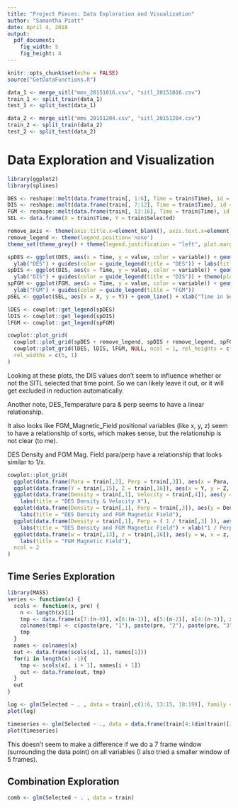 ```yaml
---
title: "Project Pieces: Data Exploration and Visualization"
author: "Samantha Piatt"
date: April 4, 2018
output:
  pdf_document:
    fig_width: 5
    fig_height: 4
---
```

```r
knitr::opts_chunk$set(echo = FALSE)
source("GetDataFunctions.R")

data_1 <- merge_sitl("mms_20151016.csv", "sitl_20151016.csv")
train_1 <- split_train(data_1)
test_1 <- split_test(data_1)

data_2 <- merge_sitl("mms_20151204.csv", "sitl_20151204.csv")
train_2 <- split_train(data_2)
test_2 <- split_test(data_2)
```

# Data Exploration and Visualization
```r
library(ggplot2)
library(splines)

DES <- reshape::melt(data.frame(train[, 1:6], Time = train$Time), id = 'Time')
DIS <- reshape::melt(data.frame(train[, 7:12], Time = train$Time), id = 'Time')
FGM <- reshape::melt(data.frame(train[, 13:16], Time = train$Time), id = 'Time')
SEL <- data.frame(X = train$Time, Y = train$Selected)

remove_axis <- theme(axis.title.x=element_blank(), axis.text.x=element_blank(), axis.line.x = element_blank())
remove_legend <- theme(legend.position='none')
theme_set(theme_grey() + theme(legend.justification = "left", plot.margin = margin(0, 0, 0, 0)))

spDES <- ggplot(DES, aes(x = Time, y = value, color = variable)) + geom_smooth(method = "lm", formula = y ~ ns(x, df = 36), se = FALSE) + remove_axis +
  ylab("DES") + guides(color = guide_legend(title = "DES")) + labs(title = "Features Grouped by Instrument and Time")
spDIS <- ggplot(DIS, aes(x = Time, y = value, color = variable)) + geom_smooth(method = "lm", formula = y ~ ns(x, df = 36), se = FALSE) + remove_axis +
  ylab("DIS") + guides(color = guide_legend(title = "DIS")) + theme(plot.title = element_blank())
spFGM <- ggplot(FGM, aes(x = Time, y = value, color = variable)) + geom_smooth(method = "lm", formula = y ~ ns(x, df = 36), se = FALSE) + remove_axis +
  ylab("FGM") + guides(color = guide_legend(title = "FGM"))
pSEL <- ggplot(SEL, aes(x = X, y = Y)) + geom_line() + xlab("Time in Seconds")+ scale_y_discrete(name = "Selected", limits = c(0, 1))

lDES <- cowplot::get_legend(spDES)
lDIS <- cowplot::get_legend(spDIS)
lFGM <- cowplot::get_legend(spFGM)

cowplot::plot_grid(
  cowplot::plot_grid(spDES + remove_legend, spDIS + remove_legend, spFGM + remove_legend, pSEL, align = "hv", ncol = 1, rel_heights = c(1, 1, 1, 0.4)),
  cowplot::plot_grid(lDES, lDIS, lFGM, NULL, ncol = 1, rel_heights = c(1, 1, 1, 0.4)),
  rel_widths = c(5, 1)
)
```

Looking at these plots, the DIS values don't seem to influence whether or not the SITL selected that time point. So we can likely leave it out, or it will get excluded in reduction automatically.

Another note, DES_Temperature para & perp seems to have a linear relationship.

It also looks like FGM_Magnetic_Field positional variables (like x, y, z) seem to have a relationship of sorts, which makes sense, but the relationship is not clear (to me).

DES Density and FGM Mag. Field para/perp have a relationship that looks similar to 1/x.

```r
cowplot::plot_grid(
  ggplot(data.frame(Para = train[,2], Perp = train[,3]), aes(x = Para, y = Perp)) + geom_point(colour = "#591d91", shape = 1) + theme_grey() + labs(title = "DES Temperature"),
  ggplot(data.frame(Y = train[,15], Z = train[,16]), aes(x = Y, y = Z, color = "#8f8699")) + geom_point(colour = "#591d91", shape = 1) + theme_grey() + labs(title = "FGM Magnetic Field"),
  ggplot(data.frame(Density = train[,1], Velocity = train[,4]), aes(y = Density, x = Velocity)) + geom_point(colour = "#591d91", shape = 1) + theme_grey() +
    labs(title = "DES Density & Velocity X"),
  ggplot(data.frame(Density = train[,1], Perp = train[,3]), aes(y = Density, x = Perp, color = "#8f8699")) + geom_point(colour = "#591d91", shape = 1) + theme_grey() +
    labs(title = "DES Density and FGM Magnetic Field"),
  ggplot(data.frame(Density = train[,1], Perp = ( 1 / train[,3] )), aes(y = Density, x = Perp, color = "#8f8699")) + geom_point(colour = "#591d91", shape = 1) + theme_grey() +
    labs(title = "DES Density and FGM Magnetic Field") + xlab("1 / Perp"),
  ggplot(data.frame(w = train[,13], z = train[,16]), aes(y = w, x = z, color = "#8f8699")) + geom_point(colour = "#591d91", shape = 1) + theme_grey() +
    labs(title = "FGM Magnetic Field"),
  ncol = 2
)
```

## Time Series Exploration
```r
library(MASS)
series <- function(x) {
  scols <- function(x, pre) {
    n <- length(x)[1]
    tmp <- data.frame(x[7:(n-0)], x[6:(n-1)], x[5:(n-2)], x[4:(n-3)], x[3:(n-4)], x[2:(n-5)], x[1:(n-6)])
    colnames(tmp) <- c(paste(pre, "1"), paste(pre, "2"), paste(pre, "3"), paste(pre, "4"), paste(pre, "5"), paste(pre, "6"), paste(pre, "7"))
    tmp
  }
  names <- colnames(x)
  out <- data.frame(scols(x[, 1], names[1]))
  for(i in length(x) -1){
    tmp <- scols(x[, i + 1], names[i + 1])
    out <- data.frame(out, tmp)
  }
  out
}

log <- glm(Selected ~ . , data = train[,c(1:6, 13:15, 18:19)], family = binomial)
plot(log)

timeseries <- glm(Selected ~ ., data = data.frame(train[4:(dim(train)[1] - 3), 18:19], series(train[,c(1:6, 13:15)])), family = binomial)
plot(timeseries)
```
This doesn't seem to make a difference if we do a 7 frame window (surrounding the data point) on all variables (I also tried a smaller window of 5 frames).

## Combination Exploration
```r
comb <- glm(Selected ~ . , data = train)
```